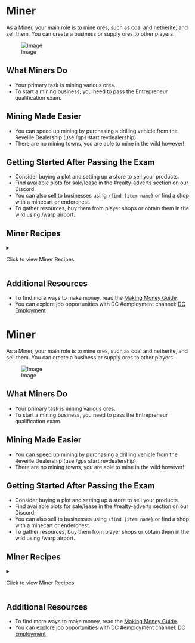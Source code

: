 <span id="miner"></span>
= Miner =

As a Miner, your main role is to mine ores, such as coal and netherite, and sell them. You can create a business or supply ores to other players.

<div class="figure">

[[File:https://media.discordapp.net/attachments/838356841217916989/1165972501935956008/2021-08-06_00.17.56.png?ex=6548cb83&is=65365683&hm=916234b2e78c97798f83a371ffd42868068598762be5b400de79260b7651b0db&=&width=1266&height=671|Image]]

</div>
<span id="what-miners-do"></span>
== What Miners Do ==

* Your primary task is mining various ores.
* To start a mining business, you need to pass the Entrepreneur qualification exam.

<span id="mining-made-easier"></span>
== Mining Made Easier ==

* You can speed up mining by purchasing a drilling vehicle from the Reveille Dealership (use /gps start revdealership).
* There are no mining towns, you are able to mine in the wild however!

<span id="getting-started-after-passing-the-exam"></span>
== Getting Started After Passing the Exam ==

* Consider buying a plot and setting up a store to sell your products.
* Find available plots for sale/lease in the #realty-adverts section on our Discord.
* You can also sell to businesses using <code>/find {item name}</code> or find a shop with a minecart or enderchest.
* To gather resources, buy them from player shops or obtain them in the wild using /warp airport.

<span id="miner-recipes"></span>
== Miner Recipes ==

<details>
<summary>
Click to view Miner Recipes
</summary>
* Amethyst block -&gt; 4 amethyst shards
* Block of raw copper -&gt; block of copper (blast furnace; 900 ticks; 6.3xp)
* Dripstone block -&gt; 2 pointed dripstone
* Glowstone -&gt; 4 glowstone dust
* Block of raw gold -&gt; block of gold (blast furnace; 900 ticks; 6.3xp)
* Block of raw iron -&gt; iron block (blast furnace; 900 ticks; 6.3xp)
* Magma block -&gt; 2 magma cream
* 9 cobblestone -&gt; 1 gravel

<div class="figure">

[[File:https://www.democracycraft.net/attachments/calcite-png.32839/|Miner Recipes]]

</div>
</details>
<span id="additional-resources"></span>
== Additional Resources ==

* To find more ways to make money, read the [https://wiki.democracycraft.net/government/money/ Making Money Guide].
* You can explore job opportunities with DC #employment channel: [https://discord.gg/democracy DC Employment]

<span id="miner-1"></span>
= Miner =

As a Miner, your main role is to mine ores, such as coal and netherite, and sell them. You can create a business or supply ores to other players.

<div class="figure">

[[File:https://media.discordapp.net/attachments/838356841217916989/1165972501935956008/2021-08-06_00.17.56.png?ex=6548cb83&is=65365683&hm=916234b2e78c97798f83a371ffd42868068598762be5b400de79260b7651b0db&=&width=1266&height=671|Image]]

</div>
<span id="what-miners-do-1"></span>
== What Miners Do ==

* Your primary task is mining various ores.
* To start a mining business, you need to pass the Entrepreneur qualification exam.

<span id="mining-made-easier-1"></span>
== Mining Made Easier ==

* You can speed up mining by purchasing a drilling vehicle from the Reveille Dealership (use /gps start revdealership).
* There are no mining towns, you are able to mine in the wild however!

<span id="getting-started-after-passing-the-exam-1"></span>
== Getting Started After Passing the Exam ==

* Consider buying a plot and setting up a store to sell your products.
* Find available plots for sale/lease in the #realty-adverts section on our Discord.
* You can also sell to businesses using <code>/find {item name}</code> or find a shop with a minecart or enderchest.
* To gather resources, buy them from player shops or obtain them in the wild using /warp airport.

<span id="miner-recipes-1"></span>
== Miner Recipes ==

<details>
<summary>
Click to view Miner Recipes
</summary>
* Amethyst block -&gt; 4 amethyst shards
* Block of raw copper -&gt; block of copper (blast furnace; 900 ticks; 6.3xp)
* Dripstone block -&gt; 2 pointed dripstone
* Glowstone -&gt; 4 glowstone dust
* Block of raw gold -&gt; block of gold (blast furnace; 900 ticks; 6.3xp)
* Block of raw iron -&gt; iron block (blast furnace; 900 ticks; 6.3xp)
* Magma block -&gt; 2 magma cream
* 9 cobblestone -&gt; 1 gravel

<div class="figure">

[[File:https://www.democracycraft.net/attachments/calcite-png.32839/|Miner Recipes]]

</div>
</details>
<span id="additional-resources-1"></span>
== Additional Resources ==

* To find more ways to make money, read the [https://wiki.democracycraft.net/government/money/ Making Money Guide].
* You can explore job opportunities with DC #employment channel: [https://discord.gg/democracy DC Employment]
